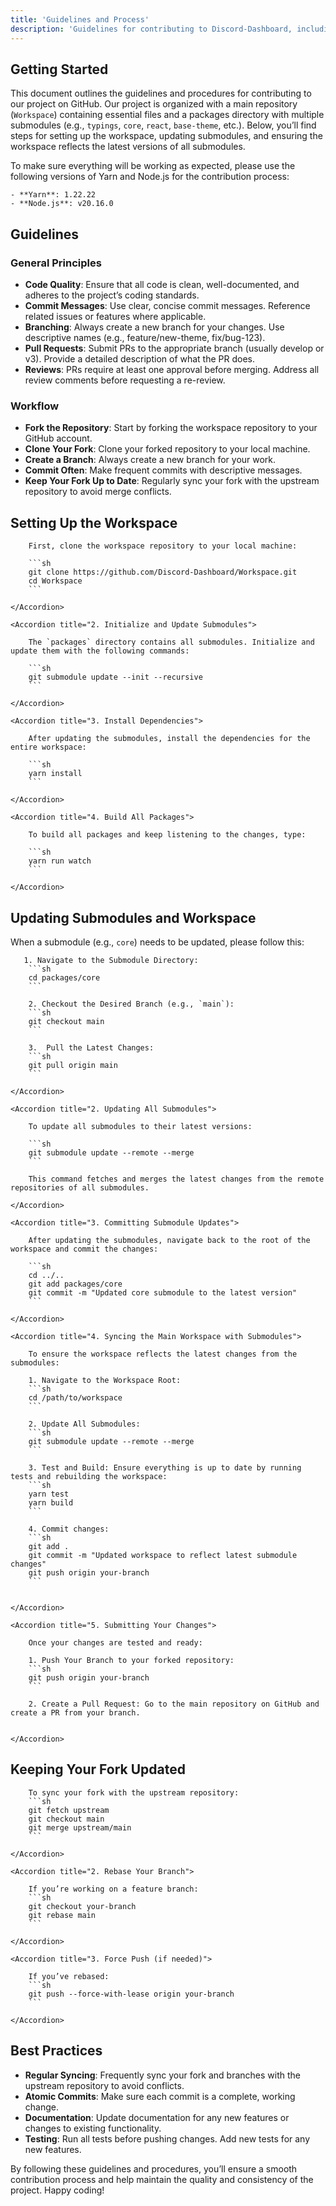 ```yaml
---
title: 'Guidelines and Process'
description: 'Guidelines for contributing to Discord-Dashboard, including setup, submodule updates, and best practices for collaboration'
---
```



## Getting Started

This document outlines the guidelines and procedures for contributing to our project on GitHub.
Our project is organized with a main repository (`Workspace`) containing essential files and a packages directory with multiple
submodules (e.g., `typings`, `core`, `react`, `base-theme`, etc.). Below, you’ll find steps for setting up the workspace, updating submodules, and ensuring
the workspace reflects the latest versions of all submodules.

<Info>
    To make sure everything will be working as expected, please use the following versions of Yarn and Node.js for the contribution process:

    - **Yarn**: 1.22.22
    - **Node.js**: v20.16.0
</Info>

## Guidelines

### General Principles

- **Code Quality**: Ensure that all code is clean, well-documented, and adheres to the project’s coding standards.
- **Commit Messages**: Use clear, concise commit messages. Reference related issues or features where applicable.
- **Branching**: Always create a new branch for your changes. Use descriptive names (e.g., feature/new-theme, fix/bug-123).
- **Pull Requests**: Submit PRs to the appropriate branch (usually develop or v3). Provide a detailed description of what the PR does.
- **Reviews**: PRs require at least one approval before merging. Address all review comments before requesting a re-review.

### Workflow

- **Fork the Repository**: Start by forking the workspace repository to your GitHub account.
- **Clone Your Fork**: Clone your forked repository to your local machine.
- **Create a Branch**: Always create a new branch for your work.
- **Commit Often**: Make frequent commits with descriptive messages.
- **Keep Your Fork Up to Date**: Regularly sync your fork with the upstream repository to avoid merge conflicts.

## Setting Up the Workspace

<AccordionGroup>
    <Accordion title="1. Clone the Workspace Repository">

        First, clone the workspace repository to your local machine:

        ```sh
        git clone https://github.com/Discord-Dashboard/Workspace.git
        cd Workspace
        ```

    </Accordion>

    <Accordion title="2. Initialize and Update Submodules">

        The `packages` directory contains all submodules. Initialize and update them with the following commands:

        ```sh
        git submodule update --init --recursive
        ```

    </Accordion>

    <Accordion title="3. Install Dependencies">

        After updating the submodules, install the dependencies for the entire workspace:

        ```sh
        yarn install
        ```

    </Accordion>

    <Accordion title="4. Build All Packages">

        To build all packages and keep listening to the changes, type:

        ```sh
        yarn run watch
        ```

    </Accordion>
</AccordionGroup>

## Updating Submodules and Workspace

When a submodule (e.g., `core`) needs to be updated, please follow this:


<AccordionGroup>
    <Accordion title="1. Updating a Specific Submodule">

       1. Navigate to the Submodule Directory:
        ```sh
        cd packages/core
        ```

        2. Checkout the Desired Branch (e.g., `main`):
        ```sh
        git checkout main
        ```

        3.	Pull the Latest Changes:
        ```sh
        git pull origin main
        ```

    </Accordion>

    <Accordion title="2. Updating All Submodules">

        To update all submodules to their latest versions:

        ```sh
        git submodule update --remote --merge
        ```

        This command fetches and merges the latest changes from the remote repositories of all submodules.

    </Accordion>

    <Accordion title="3. Committing Submodule Updates">

        After updating the submodules, navigate back to the root of the workspace and commit the changes:

        ```sh
        cd ../..
        git add packages/core
        git commit -m "Updated core submodule to the latest version"
        ```

    </Accordion>

    <Accordion title="4. Syncing the Main Workspace with Submodules">

        To ensure the workspace reflects the latest changes from the submodules:

        1. Navigate to the Workspace Root:
        ```sh
        cd /path/to/workspace
        ```

        2. Update All Submodules:
        ```sh
        git submodule update --remote --merge
        ```

        3. Test and Build: Ensure everything is up to date by running tests and rebuilding the workspace:
        ```sh
        yarn test
        yarn build
        ```

        4. Commit changes:
        ```sh
        git add .
        git commit -m "Updated workspace to reflect latest submodule changes"
        git push origin your-branch
        ```


    </Accordion>

    <Accordion title="5. Submitting Your Changes">

        Once your changes are tested and ready:

        1. Push Your Branch to your forked repository:
        ```sh
        git push origin your-branch
        ```

        2. Create a Pull Request: Go to the main repository on GitHub and create a PR from your branch.


    </Accordion>

</AccordionGroup>

## Keeping Your Fork Updated

<AccordionGroup>
    <Accordion title="1. Fetch Upstream Changes">

        To sync your fork with the upstream repository:
        ```sh
        git fetch upstream
        git checkout main
        git merge upstream/main
        ```

    </Accordion>

    <Accordion title="2. Rebase Your Branch">

        If you’re working on a feature branch:
        ```sh
        git checkout your-branch
        git rebase main
        ```

    </Accordion>

    <Accordion title="3. Force Push (if needed)">

        If you’ve rebased:
        ```sh
        git push --force-with-lease origin your-branch
        ```

    </Accordion>
</AccordionGroup>

## Best Practices

- **Regular Syncing**: Frequently sync your fork and branches with the upstream repository to avoid conflicts.
- **Atomic Commits**: Make sure each commit is a complete, working change.
- **Documentation**: Update documentation for any new features or changes to existing functionality.
- **Testing**: Run all tests before pushing changes. Add new tests for any new features.

By following these guidelines and procedures, you’ll ensure a smooth contribution process and help
maintain the quality and consistency of the project. Happy coding!